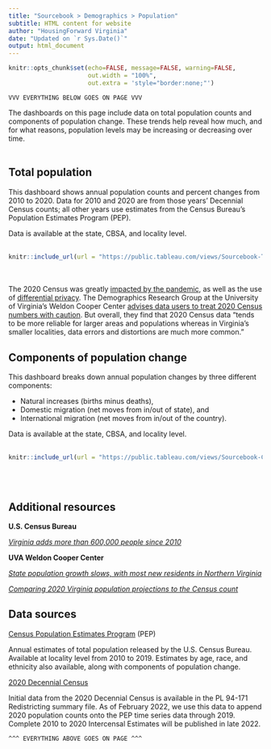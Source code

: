 ```yaml
---
title: "Sourcebook > Demographics > Population"
subtitle: HTML content for website
author: "HousingForward Virginia"
date: "Updated on `r Sys.Date()`"
output: html_document
---
```


```r
knitr::opts_chunk$set(echo=FALSE, message=FALSE, warning=FALSE,
                      out.width = "100%",
                      out.extra = 'style="border:none;"')
```

```
VVV EVERYTHING BELOW GOES ON PAGE VVV
```
The dashboards on this page include data on total population counts and components of population change. These trends help reveal how much, and for what reasons, population levels may be increasing or decreasing over time.
<br>
<br>

## Total population

This dashboard shows annual population counts and percent changes from 2010 to 2020. Data for 2010 and 2020 are from those years' Decennial Census counts; all other years use estimates from the Census Bureau's Population Estimates Program (PEP).

Data is available at the state, CBSA, and locality level.
<br>
<br>
```r
knitr::include_url(url = "https://public.tableau.com/views/Sourcebook-Totalpopulation/Statewide?:showVizHome=no&:embed=true", height = "500px")
```
<br>
<br>
The 2020 Census was greatly [impacted by the pandemic](https://www.pbs.org/newshour/nation/how-the-coronavirus-pandemic-has-affected-the-2020-census), as well as the use of [differential privacy](https://demographics.coopercenter.org/census2020-dp). The Demographics Research Group at the University of Virginia's Weldon Cooper Center [advises data users to treat 2020 Census numbers with caution](https://statchatva.org/2021/08/27/why-2020-census-data-needs-to-be-treated-with-caution/). But overall, they find that 2020 Census data "tends to be more reliable for larger areas and populations whereas in Virginia’s smaller localities, data errors and distortions are much more common."
<br>

## Components of population change

This dashboard breaks down annual population changes by three different components:

* Natural increases (births minus deaths),
* Domestic migration (net moves from in/out of state), and
* International migration (net moves from in/out of the country).

Data is available at the state, CBSA, and locality level.
<br>
<br>
```r
knitr::include_url(url = "https://public.tableau.com/views/Sourcebook-Componentsofpopulationchange/Statewide?:showVizHome=no&:embed=true", height = "500px")
```
<br>
<br>

## Additional resources

**U.S. Census Bureau**

[*Virginia adds more than 600,000 people since 2010*](https://www.census.gov/library/stories/state-by-state/virginia-population-change-between-census-decade.html)

**UVA Weldon Cooper Center**

[*State population growth slows, with most new residents in Northern Virginia*](https://news.virginia.edu/content/state-population-growth-slows-most-new-residents-northern-virginia)

[*Comparing 2020 Virginia population projections to the Census count*](https://statchatva.org/2021/09/27/comparing-2020-virginia-population-projections-to-the-census-count/)

## Data sources

[Census Population Estimates Program](https://www.census.gov/programs-surveys/popest.html) (PEP)

Annual estimates of total population released by the U.S. Census Bureau. Available at locality level from 2010 to 2019. Estimates by age, race, and ethnicity also available, along with components of population change.

[2020 Decennial Census](https://www.census.gov/programs-surveys/decennial-census/about/rdo/summary-files.html)

Initial data from the 2020 Decennial Census is available in the PL 94-171 Redistricting summary file. As of February 2022, we use this data to append 2020 population counts onto the PEP time series data through 2019. Complete 2010 to 2020 Intercensal Estimates will be published in late 2022.



```
^^^ EVERYTHING ABOVE GOES ON PAGE ^^^
```